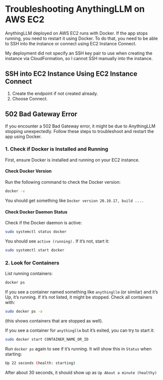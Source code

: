 ---
---

# Troubleshooting AnythingLLM on AWS EC2

AnythingLLM deployed on AWS EC2 runs with Docker. If the app stops running, you need to restart it using Docker. To do that, you need to be able to SSH into the instance or connect using EC2 Instance Connect.

My deployment did not specify an SSH key pair to use when creating the instance via CloudFormation, so I cannot SSH manually into the instance.

## SSH into EC2 Instance Using EC2 Instance Connect

1. Create the endpoint if not created already.
2. Choose Connect.

## 502 Bad Gateway Error

If you encounter a 502 Bad Gateway error, it might be due to AnythingLLM stopping unexpectedly. Follow these steps to troubleshoot and restart the app using Docker.

### 1. Check if Docker is Installed and Running

First, ensure Docker is installed and running on your EC2 instance.

#### Check Docker Version

Run the following command to check the Docker version:

```sh
docker -v
```

You should get something like `Docker version 20.10.17, build ....`

#### Check Docker Daemon Status

Check if the Docker daemon is active:

```sh
sudo systemctl status docker
```

You should see `active (running).` If it’s not, start it:

```sh
sudo systemctl start docker
```

### 2. Look for Containers

List running containers:

```sh
docker ps
```

If you see a container named something like `anythingllm` (or similar) and it’s Up, it’s running. If it’s not listed, it might be stopped. Check all containers with:

```sh
sudo docker ps -a
```

(this shows containers that are stopped as well).

If you see a container for `anythingllm` but it’s exited, you can try to start it:

```sh
sudo docker start CONTAINER_NAME_OR_ID
```

Run `docker ps` again to see if it’s running. It will show this in `Status` when starting:

```sh
Up 22 seconds (health: starting)
```

After about 30 seconds, it should show up as `Up About a minute (healthy)`
